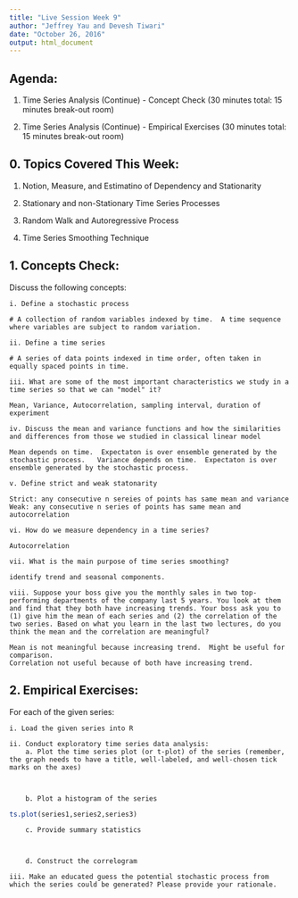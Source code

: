 ```yaml
---
title: "Live Session Week 9"
author: "Jeffrey Yau and Devesh Tiwari"
date: "October 26, 2016"
output: html_document
---
```


## Agenda: 
  1. Time Series Analysis (Continue) - Concept Check (30 minutes total: 15 minutes break-out room)

  2. Time Series Analysis (Continue) - Empirical Exercises (30 minutes total: 15 minutes break-out room)


## 0. Topics Covered This Week:

  1. Notion, Measure, and Estimatino of Dependency and Stationarity

  2. Stationary and non-Stationary Time Series Processes

  3. Random Walk and Autoregressive Process

  4. Time Series Smoothing Technique


## 1. Concepts Check:

Discuss the following concepts:

    i. Define a stochastic process
    
    # A collection of random variables indexed by time.  A time sequence where variables are subject to random variation.
    
    ii. Define a time series
    
    # A series of data points indexed in time order, often taken in equally spaced points in time.
    
    iii. What are some of the most important characteristics we study in a time series so that we can "model" it?
    
    Mean, Variance, Autocorrelation, sampling interval, duration of experiment
    
    iv. Discuss the mean and variance functions and how the similarities and differences from those we studied in classical linear model
    
    Mean depends on time.  Expectaton is over ensemble generated by the stochastic process.   Variance depends on time.  Expectaton is over ensemble generated by the stochastic process.  
    
    v. Define strict and weak statonarity
    
    Strict: any consecutive n sereies of points has same mean and variance
    Weak: any consecutive n series of points has same mean and autocorrelation
    
    vi. How do we measure dependency in a time series?
    
    Autocorrelation
    
    vii. What is the main purpose of time series smoothing?
    
    identify trend and seasonal components.
    
    viii. Suppose your boss give you the monthly sales in two top-performing departments of the company last 5 years. You look at them and find that they both have increasing trends. Your boss ask you to (1) give him the mean of each series and (2) the correlation of the two series. Based on what you learn in the last two lectures, do you think the mean and the correlation are meaningful?
    
    Mean is not meaningful because increasing trend.  Might be useful for comparison.
    Correlation not useful because of both have increasing trend.


## 2. Empirical Exercises:

For each of the given series:

    i. Load the given series into R
    
    ii. Conduct exploratory time series data analysis:
        a. Plot the time series plot (or t-plot) of the series (remember, the graph needs to have a title, well-labeled, and well-chosen tick marks on the axes)
        
      
      
        b. Plot a histogram of the series
```r
ts.plot(series1,series2,series3)
```

        c. Provide summary statistics
        
        
        
        d. Construct the correlogram
    
    iii. Make an educated guess the potential stochastic process from which the series could be generated? Please provide your rationale.
```r

```




